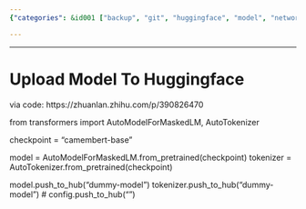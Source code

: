 ```yaml
---
{"categories": &id001 ["backup", "git", "huggingface", "model", "network", "stub", "sync"], "category": "Model Uploading", "date": "2023-12-22 23:52:59", "description": "This article provides a step-by-step guide on how to upload a model to Hugging Face's Hub using code. It includes a link for detailed instructions and demonstrates the process with the Camembert language model, utilizing AutoModelForMaskedLM and AutoTokenizer from Transformers library. The model and tokenizer are then pushed to the Hub under the name 'dummy-model'.", "tags": *id001, "title": "Upload Model To Huggingface"}

---
```


------

# Upload Model To Huggingface

via code:
 https://zhuanlan.zhihu.com/p/390826470

from transformers import AutoModelForMaskedLM, AutoTokenizer

checkpoint = "camembert-base"

model = AutoModelForMaskedLM.from_pretrained(checkpoint)
tokenizer = AutoTokenizer.from_pretrained(checkpoint)

model.push_to_hub("dummy-model")
tokenizer.push_to_hub("dummy-model")
# config.push_to_hub("<model_name>")


